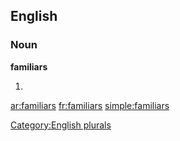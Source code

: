 
==English==

===Noun===
'''familiars'''

# {{plural of|[[familiar]]}}

[[Category:English plurals]]

[[ar:familiars]]
[[fr:familiars]]
[[simple:familiars]]